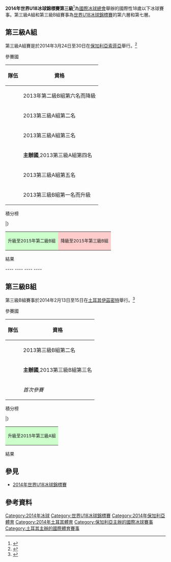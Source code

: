 {{Infobox International Ice Hockey Competition
| tourney_name   = 世界U18冰球錦標賽第三級
| year           = 2014
| other_titles   = 
| image          = 
| size           = 
| caption        = 
| country        = Bulgaria
| country2       = Turkey
| dates          = 2014年3月24日至30日<br>2014年2月13日至15日
| num_teams      = 9
| venues         = 
| cities         = 
| winners_other  = 
| count          = 
| second_other   = 
| third_other    = 
| games          = 
| goals          = 
| attendance     = 
| scoring_leader = 
| prevseason     = [[2013年世界U18冰球錦標賽第三級|2013]]
| nextseason     = 2015
}}

{{Main|2014年世界U18冰球錦標賽}}

'''2014年世界U18冰球錦標賽第三級'''<ref>{{Cite web |url=http://www.iihf.com/fi/home-of-hockey/championships/world-championships/2014-events.html |title=Program of 2014 World Championships |accessdate=2014-01-16 |archive-date=2013-10-21 |archive-url=https://web.archive.org/web/20131021190512/http://www.iihf.com/fi/home-of-hockey/championships/world-championships/2014-events.html |dead-url=no }}</ref>為[[國際冰球總會|國際冰球總會]]舉辦的國際性18歲以下冰球賽事。第三級A組和第三級B組賽事為[[世界U18冰球錦標賽|世界U18冰球錦標賽]]的第六層和第七層。

==第三級A組==
第三級A組賽是於2014年3月24日至30日在[[保加利亞|保加利亞]][[索菲亞|索菲亞]]舉行。<ref>{{Cite web |url=http://www.iihf.com/competition/373/statistics.html |title=Division III A statistics |accessdate=2014-10-14 |archive-date=2018-08-04 |archive-url=https://web.archive.org/web/20180804175705/http://www.iihf.com/competition/373/statistics.html |dead-url=no }}</ref>


;參賽國
{| class="wikitable"
|-
! 隊伍
! 資格
|-
|{{ih18|AUS}}
|2013年第二級B組第六名而降級
|-
|{{ih18|NZL}}
|2013第三級A組第二名
|-
|{{ih18|TPE}}
|2013第三級A組第三名
|-
|{{ih18|BUL}}
|'''主辦國''',2013第三級A組第四名
|-
|{{ih18|MEX}}
|2013第三級A組第五名
|-
|{{ih18|ISR}}
|2013第三級B組第一名而升級
|}

;積分榜
{{iht header}}
{{iht team|t={{ih18|AUS}}|w=4|ow=0|ol=0|l=1|gf=14|ga=6|bc=#cfc}}
{{iht team|t={{ih18|ISR}}|w=3|ow=0|ol=0|l=2|gf=25|ga=15}}
{{iht team|t={{ih18|TPE}}|w=2|ow=1|ol=0|l=2|gf=12|ga=13}}
{{iht team|t={{ih18|BUL}}|w=2|ow=0|ol=0|l=3|gf=11|ga=17}}
{{iht team|t={{ih18|MEX}}|w=2|ow=0|ol=0|l=3|gf=13|ga=10}}
{{iht team|t={{ih18|NZL}}|w=1|ow=0|ol=1|l=3|gf=9|ga=23|bc=#fcc}}
|}
{| class="wikitable"
|-
| style="background:#cfc;"|<small>升級至2015年第二級B組</small>
| style="background:#fcc;"|<small>降級至2015年第三級B組</small>
|}

;結果
{{hockeybox2
| date        = 2014年3月24日
| time        = 13:00
| bg          = #eff
| team1       = {{ih18-rt|NZL}}
| team2       = '''{{ih18|ISR}}'''
| score       = 2–7
| periods     = (0–0, 1–6, 1–1)
| reference   = http://stats.iihf.com/Hydra/373/IHM373901_74_4_0.pdf
| goalie1     = 
| goalie2     = 
| progression = 
| goals1      = 
| goals2      = 
| official    = 
| official2   =
| linesman    = 
| linesman2   = 
| stadium     = [[索菲亞|索菲亞]][[冬季體育宮|冬季體育宮]]
| attendance  = 117
| penalties1  = 16
| penalties2  = 28
| shots1      = 32
| shots2      = 32
}}
{{hockeybox2
| date        = 2014年3月24日
| time        = 16:30
| team1       = {{ih18-rt|TPE}}
| team2       = '''{{ih18|AUS}}'''
| score       = 1–2
| periods     = (0–0, 0–2, 1–0)
| reference   = http://stats.iihf.com/Hydra/373/IHM373902_74_4_0.pdf
| goalie1     = 
| goalie2     = 
| progression = 
| goals1      = 
| goals2      = 
| official    = 
| official2   =
| linesman    = 
| linesman2   = 
| stadium     = [[索菲亞|索菲亞]][[冬季體育宮|冬季體育宮]]
| attendance  = 157
| penalties1  = 14
| penalties2  = 4
| shots1      = 26
| shots2      = 52
}}
{{hockeybox2
| date        = 2014年3月24日
| time        = 20:00
| bg          = #eff
| team1       = {{ih18-rt|MEX}}
| team2       = '''{{ih18|BUL}}'''
| score       = 2–3
| periods     = (0–1, 1–0, 1–2)
| reference   = http://stats.iihf.com/Hydra/373/IHM373903_74_3_0.pdf
| goalie1     = 
| goalie2     = 
| progression = 
| goals1      = 2
| goals2      = 3
| official    = 
| official2   =
| linesman    = 
| linesman2   = 
| stadium     = [[索菲亞|索菲亞]][[冬季體育宮|冬季體育宮]]
| attendance  = 620
| penalties1  = 40
| penalties2  = 12
| shots1      = 20
| shots2      = 38
}}
----{{hockeybox2
| date        = 2014年3月25日
| time        = 13:00
| team1       = {{ih18-rt|NZL}}
| team2       = '''{{ih18|TPE}}'''
| score       = 2–3 <small>GWS</small>
| periods     = (0–1, 0–0, 2–1)<br>(0-0, 0-1)
| reference   = http://stats.iihf.com/Hydra/373/IHM373904_74_5_0.pdf
| goalie1     = 
| goalie2     = 
| progression = 
| goals1      = 
| goals2      = 
| official    = 
| official2   =
| linesman    = 
| linesman2   = 
| stadium     = [[索菲亞|索菲亞]][[冬季體育宮|冬季體育宮]]
| attendance  = 57
| penalties1  = 10
| penalties2  = 2
| shots1      = 31
| shots2      = 39
}}
{{hockeybox2
| date        = 2014年3月25日
| time        = 16:30
| bg          = #eff
| team1       = {{ih18-rt|ISR}}
| team2       = '''{{ih18|MEX}}'''
| score       = 2–5
| periods     = (0–1, 1–3, 1–1)
| reference   = http://stats.iihf.com/Hydra/373/IHM373905_74_4_0.pdf
| goalie1     = 
| goalie2     = 
| progression = 
| goals1      = 
| goals2      = 
| official    = 
| official2   =
| linesman    = 
| linesman2   = 
| stadium     = [[索菲亞|索菲亞]][[冬季體育宮|冬季體育宮]]
| attendance  = 157
| penalties1  = 10
| penalties2  = 12
| shots1      = 25
| shots2      = 22
}}
{{hockeybox2
| date        = 2014年3月25日
| time        = 20:00
| team1       = {{ih18-rt|AUS}}
| team2       = '''{{ih18|BUL}}'''
| score       = 0–1
| periods     = (0–0, 0–0, 0–1)
| reference   = http://stats.iihf.com/Hydra/373/IHM373906_74_3_0.pdf
| goalie1     = 
| goalie2     = 
| progression = 
| goals1      = 
| goals2      = 
| official    = 
| official2   =
| linesman    = 
| linesman2   = 
| stadium     = [[索菲亞|索菲亞]][[冬季體育宮|冬季體育宮]]
| attendance  = 752
| penalties1  = 16
| penalties2  = 20
| shots1      = 31
| shots2      = 23
}}
----{{hockeybox2
| date        = 2014年3月27日
| time        = 13:00
| bg          = #eff
| team1       = '''{{ih18-rt|AUS}}'''
| team2       = {{ih18|ISR}}
| score       = 3–2
| periods     = (2–1, 0–0, 1–1)
| reference   = http://stats.iihf.com/Hydra/373/IHM373907_74_4_0.pdf
| goalie1     = 
| goalie2     = 
| progression = 
| goals1      = 
| goals2      = 
| official    = 
| official2   =
| linesman    = 
| linesman2   = 
| stadium     = [[索菲亞|索菲亞]][[冬季體育宮|冬季體育宮]]
| attendance  = 67
| penalties1  = 8
| penalties2  = 18
| shots1      = 41
| shots2      = 22
}}
{{hockeybox2
| date        = 2014年3月27日
| time        = 16:30
| team1       = {{ih18-rt|NZL}}
| team2       = '''{{ih18|MEX}}'''
| score       = 0–3
| periods     = (0–1, 0–0, 0–2)
| reference   = http://stats.iihf.com/Hydra/373/IHM373908_74_3_0.pdf
| goalie1     = 
| goalie2     = 
| progression = 
| goals1      = 
| goals2      = 
| official    = 
| official2   =
| linesman    = 
| linesman2   = 
| stadium     = [[索菲亞|索菲亞]][[冬季體育宮|冬季體育宮]]
| attendance  = 87
| penalties1  = 12
| penalties2  = 2
| shots1      = 15
| shots2      = 29
}}
{{hockeybox2
| date        = 2014年3月27日
| time        = 20:00
| bg          = #eff
| team1       = '''{{ih18-rt|TPE}}'''
| team2       = {{ih18|BUL}}
| score       = 3–1
| periods     = (0–1, 0–0, 3–0)
| reference   = http://stats.iihf.com/Hydra/373/IHM373909_74_3_0.pdf
| goalie1     = 
| goalie2     = 
| progression = 
| goals1      = 
| goals2      = 
| official    = 
| official2   =
| linesman    = 
| linesman2   = 
| stadium     = [[索菲亞|索菲亞]][[冬季體育宮|冬季體育宮]]
| attendance  = 820
| penalties1  = 66
| penalties2  = 113
| shots1      = 23
| shots2      = 16
}}
----{{hockeybox2
| date        = 2014年3月28日
| time        = 13:00
| team1       = {{ih18-rt|MEX}}
| team2       = '''{{ih18|AUS}}'''
| score       = 2–3
| periods     = (0–1, 1–2, 1–0)
| reference   = http://stats.iihf.com/Hydra/373/IHM373910_74_3_0.pdf
| goalie1     = 
| goalie2     = 
| progression = 
| goals1      = 
| goals2      = 
| official    = 
| official2   =
| linesman    = 
| linesman2   = 
| stadium     = [[索菲亞|索菲亞]][[冬季體育宮|冬季體育宮]]
| attendance  = 98
| penalties1  = 20
| penalties2  = 14
| shots1      = 20
| shots2      = 39
}}
{{hockeybox2
| date        = 2014年3月28日
| time        = 16:30
| bg          = #eff
| team1       = '''{{ih18-rt|ISR}}'''
| team2       = {{ih18|TPE}}
| score       = 7–3
| periods     = (1–2, 1–0, 5–1)
| reference   = http://stats.iihf.com/Hydra/373/IHM373911_74_3_0.pdf
| goalie1     = 
| goalie2     = 
| progression = 
| goals1      = 
| goals2      = 
| official    = 
| official2   =
| linesman    = 
| linesman2   = 
| stadium     = [[索菲亞|索菲亞]][[冬季體育宮|冬季體育宮]]
| attendance  = 137
| penalties1  = 26
| penalties2  = 49
| shots1      = 34
| shots2      = 31
}}
{{hockeybox2
| date        = 2014年3月28日
| time        = 20:00
| team1       = {{ih18-rt|BUL}}
| team2       = '''{{ih18|NZL}}'''
| score       = 4–5
| periods     = (2–2, 1–1, 1–2)
| reference   = http://stats.iihf.com/Hydra/373/IHM373912_74_3_0.pdf
| goalie1     = 
| goalie2     = 
| progression = 
| goals1      = 
| goals2      = 
| official    = 
| official2   =
| linesman    = 
| linesman2   = 
| stadium     = [[索菲亞|索菲亞]][[冬季體育宮|冬季體育宮]]
| attendance  = 979
| penalties1  = 8
| penalties2  = 12
| shots1      = 32
| shots2      = 34
}}
----{{hockeybox2
| date        = 2014年3月30日
| time        = 13:00
| bg          = #eff
| team1       = '''{{ih18-rt|TPE}}'''
| team2       = {{ih18|MEX}}
| score       = 2–1
| periods     = (0–0, 0–1, 2–0)
| reference   = http://stats.iihf.com/Hydra/373/IHM373913_74_3_0.pdf
| goalie1     = 
| goalie2     = 
| progression = 
| goals1      = 
| goals2      = 
| official    = 
| official2   =
| linesman    = 
| linesman2   = 
| stadium     = [[索菲亞|索菲亞]][[冬季體育宮|冬季體育宮]]
| attendance  = 37
| penalties1  = 2
| penalties2  = 10
| shots1      = 29
| shots2      = 17
}}
{{hockeybox2
| date        = 2014年3月30日
| time        = 16:30
| team1       = {{ih18-rt|BUL}}
| team2       = '''{{ih18|ISR}}'''
| score       = 2–7
| periods     = (1–3, 0–2, 1–2)
| reference   = http://stats.iihf.com/Hydra/373/IHM373914_74_3_0.pdf
| goalie1     = 
| goalie2     = 
| progression = 
| goals1      = 
| goals2      = 
| official    = 
| official2   =
| linesman    = 
| linesman2   = 
| stadium     = [[索菲亞|索菲亞]][[冬季體育宮|冬季體育宮]]
| attendance  = 872
| penalties1  = 10
| penalties2  = 36
| shots1      = 23
| shots2      = 24
}}
{{hockeybox2
| date        = 2014年3月30日
| time        = 20:00
| bg          = #eff
| team1       = '''{{ih18-rt|AUS}}'''
| team2       = {{ih18|NZL}}
| score       = 6–0
| periods     = (3–0, 3–0, 0–0)
| reference   = http://stats.iihf.com/Hydra/373/IHM373915_74_3_0.pdf
| goalie1     = 
| goalie2     = 
| progression = 
| goals1      = 
| goals2      = 
| official    = 
| official2   =
| linesman    = 
| linesman2   = 
| stadium     = [[索菲亞|索菲亞]][[冬季體育宮|冬季體育宮]]
| attendance  = 220
| penalties1  = 8
| penalties2  = 14
| shots1      = 36
| shots2      = 17
}}

==第三級B組==
第三級B組賽事於2014年2月13日至15日在[[土耳其|土耳其]][[伊茲密特|伊茲密特]]舉行。<ref>{{Cite web |url=http://www.iihf.com/competition/374/statistics.html |title=Division III B statistics |accessdate=2014-10-14 |archive-date=2018-08-04 |archive-url=https://web.archive.org/web/20180804175710/http://www.iihf.com/competition/374/statistics.html |dead-url=no }}</ref>

;參賽國
{| class="wikitable"
|-
! 隊伍
! 資格
|-
|{{ih18|RSA}}
|2013第三級B組第二名
|-
|{{ih18|TUR}}
|'''主辦國''',2013第三級B組第三名
|-
|{{ih18|HKG}}
| ''首次參賽''
|}

;積分榜
{{iht header}}
{{iht team|t={{ih18|RSA}}|w=2|ow=0|ol=0|l=0|gf=10|ga=4|bc=#cfc}}
{{iht team|t={{ih18|TUR}}|w=1|ow=0|ol=0|l=1|gf=6|ga=4}}
{{iht team|t={{ih18|HKG}}|w=0|ow=0|ol=0|l=2|gf=5|ga=13}}
|}
{| class="wikitable"
|-
| style="background:#cfc;"|<small>升級至2015年第三級A組</small>
|}

;結果
{{hockeybox2
| date        = 2014年2月13日
| time        = 19:00
| bg          = #eff
| team1       = '''{{ih18-rt|TUR}}'''
| team2       = {{ih18|HKG}}
| score       = 5–2
| periods     = (2–0, 0–1, 3–1)
| reference   = http://stats.iihf.com/Hydra/374/IHM374901_74_3_0.pdf
| goalie1     = 
| goalie2     = 
| progression = 
| goals1      = 
| goals2      = 
| official    = 
| official2   =
| linesman    = 
| linesman2   = 
| stadium     = [[伊茲密特|伊茲密特]][[科賈埃利B.B.冰上運動場|科賈埃利B.B.冰上運動場]]
| attendance  = 304
| penalties1  = 12
| penalties2  = 28
| shots1      = 31
| shots2      = 17
}}
{{hockeybox2
| date        = 2014年2月14日
| time        = 15:00
| team1       = {{ih18-rt|HKG}}
| team2       = '''{{ih18|RSA}}'''
| score       = 3–8
| periods     = (1–1, 2–3, 0–4)
| reference   = http://stats.iihf.com/Hydra/374/IHM374902_74_3_0.pdf
| goalie1     = 
| goalie2     = 
| progression = 
| goals1      = 
| goals2      = 
| official    = 
| official2   =
| linesman    = 
| linesman2   = 
| stadium     = [[伊茲密特|伊茲密特]][[科賈埃利B.B.冰上運動場|科賈埃利B.B.冰上運動場]]
| attendance  = 71
| penalties1  = 14
| penalties2  = 8
| shots1      = 25
| shots2      = 18
}}
{{hockeybox2
| date        = 2014年2月15日
| time        = 15:00
| bg          = #eff
| team1       = '''{{ih18-rt|RSA}}'''
| team2       = {{ih18|TUR}}
| score       = 2–1
| periods     = (0–0, 0–1, 2–0)
| reference   = http://stats.iihf.com/Hydra/374/IHM374903_74_2_0.pdf
| goalie1     = 
| goalie2     = 
| progression = 
| goals1      = 
| goals2      = 
| official    = 
| official2   =
| linesman    = 
| linesman2   = 
| stadium     = [[伊茲密特|伊茲密特]][[科賈埃利B.B.冰上運動場|科賈埃利B.B.冰上運動場]]
| attendance  = 314
| penalties1  = 20
| penalties2  = 24
| shots1      = 35
| shots2      = 29
}}

==參見==
*[[2014年世界U18冰球錦標賽|2014年世界U18冰球錦標賽]]

==參考資料==
{{Reflist}}

{{世界U18冰球錦標賽}}

[[Category:2014年冰球|Category:2014年冰球]]
[[Category:世界U18冰球錦標賽|Category:世界U18冰球錦標賽]]
[[Category:2014年保加利亞體育|Category:2014年保加利亞體育]]
[[Category:2014年土耳其體育|Category:2014年土耳其體育]]
[[Category:保加利亞主辦的國際冰球賽事|Category:保加利亞主辦的國際冰球賽事]]
[[Category:土耳其主辦的國際體育賽事|Category:土耳其主辦的國際體育賽事]]